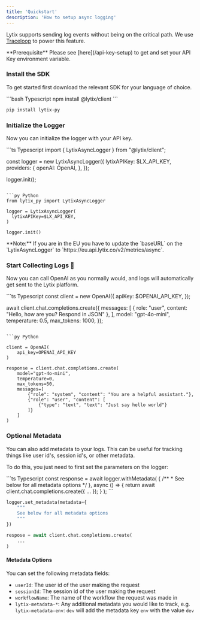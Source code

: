 ```yaml
---
title: 'Quickstart'
description: 'How to setup async logging'
---
```


Lytix supports sending log events without being on the critical path. We use [Traceloop](https://traceloop.com) to power this feature.

<Info>
  **Prerequisite** Please see [here](/api-key-setup) to get and set your API Key environment variable.
</Info>

### Install the SDK

To get started first download the relevant SDK for your language of choice.

<CodeGroup>
```bash Typescript
npm install @lytix/client
```

```bash Python
pip install lytix-py
```
</CodeGroup>


### Initialize the Logger

Now you can initialize the logger with your API key.

<CodeGroup>
```ts Typescript
import { LytixAsyncLogger } from "@lytix/client";

const logger = new LytixAsyncLogger({
  lytixAPIKey: $LX_API_KEY,
  providers: {
    openAI: OpenAI,
  },
});

logger.init();
```

```py Python
from lytix_py import LytixAsyncLogger

logger = LytixAsyncLogger(
  lytixAPIKey=$LX_API_KEY,
)

logger.init()
```
</CodeGroup>

<Note>
**Note:** If you are in the EU you have to update the `baseURL` on the `LytixAsyncLogger` to `https://eu.api.lytix.co/v2/metrics/async`.
</Note>


### Start Collecting Logs 🚀

Now you can call OpenAI as you normally would, and logs will automatically get sent to the Lytix platform.

<CodeGroup>
```ts Typescript
const client = new OpenAI({
    apiKey: $OPENAI_API_KEY,
});

await client.chat.completions.create({
    messages: [
        { role: "user", content: "Hello, how are you? Respond in JSON" },
    ],
    model: "gpt-4o-mini",
    temperature: 0.5,
    max_tokens: 1000,
});
```

```py Python

client = OpenAI(
    api_key=OPENAI_API_KEY
)

response = client.chat.completions.create(
    model="gpt-4o-mini",
    temperature=0,
    max_tokens=50,
    messages=[
        {"role": "system", "content": "You are a helpful assistant."},
        {"role": "user", "content": [
            {"type": "text", "text": "Just say hello world"}
        ]}
    ]
)
```
</CodeGroup>

### Optional Metadata

You can also add metadata to your logs. This can be useful for tracking things like user id's, session id's, or other metadata.

To do this, you just need to first set the parameters on the logger: 

<CodeGroup>
```ts Typescript
const response = await logger.withMetadata(
    {
      /**
       * See below for all metadata options
       */
    },
    async () => {
      return await client.chat.completions.create({
        ...
      });
    }
);
```


```py Python
logger.set_metadata(metadata={
    """
    See below for all metadata options
    """
})

respose = await client.chat.completions.create(
    ...
)
```
</CodeGroup>

#### Metadata Options

You can set the following metadata fields:

- `userId`: The user id of the user making the request
- `sessionId`: The session id of the user making the request
- `workflowName`: The name of the workflow the request was made in
- `lytix-metadata-*`: Any additional metadata you would like to track, e.g. `lytix-metadata-env`: `dev` will add the metadata key `env` with the value `dev`